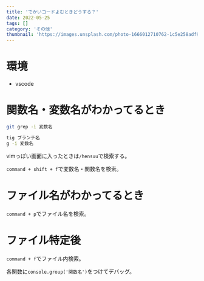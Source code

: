 ```yaml
---
title: 'でかいコードよむときどうする？'
date: 2022-05-25
tags: []
category: 'その他'
thumbnail: 'https://images.unsplash.com/photo-1666012710762-1c5e258adf99?crop=entropy&cs=tinysrgb&fit=max&fm=jpg&ixid=MnwzNzQ1NzR8MHwxfHJhbmRvbXx8fHx8fHx8fDE2NjY1MjE5MjI&ixlib=rb-4.0.3&q=80&w=1080'
---
```


# 環境

- vscode

# 関数名・変数名がわかってるとき

```bash
git grep -i 変数名
```

```bash
tig ブランチ名
g -i 変数名
```

vimっぽい画面に入ったときは`/hensuu`で検索する。

`command + shift + f`で変数名・関数名を検索。

# ファイル名がわかってるとき

`command + p`でファイル名を検索。

# ファイル特定後

`command + f`でファイル内検索。

各関数に`console.group('関数名')`をつけてデバッグ。
